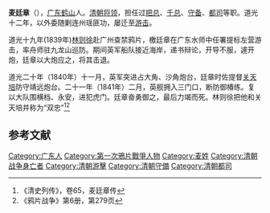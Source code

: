 '''麦廷章'''（{{bd|1802年||1841年||Mai}}{{KIA}}），[[广东|广东]][[鹤山|鹤山]]人。[[清朝|清朝]][[将领|将领]]，担任过[[把总|把总]]、[[千总|千总]]、[[守备|守备]]、[[都司|都司]]等职。道光十二年，以外委随剿连州瑶匪功，屡迁至[[游击|游击]]。<p>道光十九年(1839年)[[林则徐|林则徐]]赴广州查禁鸦片，檄廷章在广东水师中任署提标左营游击，率舟师驻九龙山巡防。期间英军船队接近海岸，递书辩论，开导不服，遽开炮，廷章以大炮应之，将其击退。<p>道光二十年（1840年）十一月，英军突进占大角、沙角炮台，廷章时佐提督[[关天培|关天培]]防守靖远炮台。二十一年（1841年）二月，英舰拥入三门口，断防御椿练。复以大队围横档、永安，进犯虎门。廷章奋勇御之，最后力竭而死。林则徐把他和关天培并称为“双忠”<ref>《清史列传》，卷65，麦廷章传</ref><ref>《鸦片战争》第6册，第279页</ref>

== 参考文献 ==
{{Reflist|2}}

[[Category:广东人|Category:广东人]]
[[Category:第一次鴉片戰爭人物|Category:第一次鴉片戰爭人物]]
[[Category:麦姓|Category:麦姓]]
[[Category:清朝战争身亡者|Category:清朝战争身亡者]]
[[Category:清朝游擊|Category:清朝游擊]]
[[Category:清朝守備|Category:清朝守備]]
[[Category:清朝都司|Category:清朝都司]]